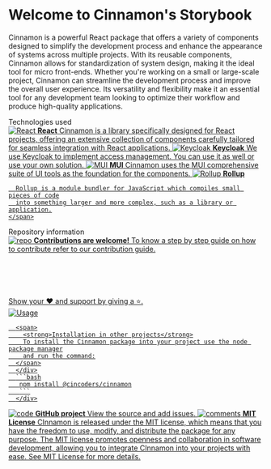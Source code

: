
<Meta title='About/Cinnamon' />

<style>
  {`
    .subheading {
      --mediumdark: '#999999';
      font-weight: 700;
      font-size: 13px;
      color: #999;
      letter-spacing: 6px;
      line-height: 24px;
      text-transform: uppercase;
      margin-bottom: 12px;
      margin-top: 40px;
    }

    .link-list {
      display: grid;
      grid-template-columns: 1fr;
      grid-template-rows: 1fr 1fr;
      row-gap: 10px;
    }

    @media (min-width: 620px) {
      .link-list {
        row-gap: 20px;
        column-gap: 20px;
        grid-template-columns: 1fr 1fr;
      }
    }

    @media all and (-ms-high-contrast:none) {
    .link-list {
        display: -ms-grid;
        -ms-grid-columns: 1fr 1fr;
        -ms-grid-rows: 1fr 1fr;
      }
    }

    .link-item {
      display: block;
      padding: 20px;
      border: 1px solid #00000010;
      border-radius: 5px;
      transition: background 150ms ease-out, border 150ms ease-out, transform 150ms ease-out;
      color: #333333;
      display: flex;
      align-items: flex-start;
    }

    .link-item:hover {
      border-color: #1EA7FD50;
      transform: translate3d(0, -3px, 0);
      box-shadow: rgba(0, 0, 0, 0.08) 0 3px 10px 0;
    }

    .link-item:active {
      border-color: #1EA7FD;
      transform: translate3d(0, 0, 0);
    }

    .link-item strong {
      font-weight: 700;
      display: block;
      margin-bottom: 2px;
    }

    .link-item img {
      height: 40px;
      width: 40px;
      margin-right: 15px;
      flex: none;
    }

    .link-item span,
    .link-item p {
      margin: 0;
      font-size: 14px;
      line-height: 20px;
    }

  `}
</style>

# Welcome to Cinnamon's Storybook

Cinnamon is a powerful React package that offers a variety of components designed to simplify the development process and enhance the appearance of systems across multiple projects.
With its reusable components, Cinnamon allows for standardization of system design, making it the ideal tool for micro front-ends.
Whether you're working on a small or large-scale project, Cinnamon can streamline the development process and improve the overall user experience.
Its versatility and flexibility make it an essential tool for any development team looking to optimize their workflow and produce high-quality applications.

<div className='subheading'>Technologies used</div>

<div className='link-list'>
  <a className='link-item' href='https://react.dev/' target='_blank'>
    <img src={ReactImg} alt='React' />
    <span>
      <strong>React</strong>
      Cinnamon is a library specifically designed for React projects, offering an extensive collection of components carefully tailored for seamless integration with React applications.
    </span>
  </a>
  <a className='link-item' href='https://www.keycloak.org/' target='_blank'>
    <img src={KeycloakImg} alt='Keycloak' />
    <span>
      <strong>Keycloak</strong>
      We use Keycloak to implement access management. You can use it as well or use
      your own solution.
    </span>
  </a>
  <a
    className='link-item'
    href='https://mui.com/'
    target='_blank'
  >
    <img src={MUIimg} alt='MUI' />
    <span>
      <strong>MUI</strong>
     Cinnamon uses the MUI comprehensive suite of UI tools as the foundation for the components.
    </span>
  </a>
  <a className='link-item' href='https://rollupjs.org/guide/en/' target='_blank'>
    <img src={RollupImg} alt='Rollup' />
    <span>
      <strong>Rollup</strong>

      Rollup is a module bundler for JavaScript which compiles small pieces of code
      into something larger and more complex, such as a library or application.
    </span>

  </a>
</div>

<div className='subheading'>Repository information</div>

<div className='link-list' >
  <a className='link-item' href='https://github.com/CinCoders/cinnamon/blob/main/docs/CONTRIBUTING.md' target='_blank'>
    <img src={Comments} alt='repo' />
    <span>
      <strong>Contributions are welcome!</strong>
      To know a step by step guide on how to contribute
      refer to our contribution guide. <br></br><br></br><br></br>
      Show your ❤️ and support by giving a ⭐.
    </span>
  </a>
  <a className='link-item' style={{height: '140px'}} href='https://www.npmjs.com/package/@cincoders/cinnamon' target='_blank'>
     <div>
     <div style={{display:'flex'}}>
     <img src={InstallIcon} alt='Usage' />

      <span>
        <strong>Installation in other projects</strong>
        To install the Cinnamon package into your project use the node package manager
        and run the command:
      </span>
      </div>
      ```bash
       npm install @cincoders/cinnamon
       ```
      </div>

  </a>
  <a
    className='link-item'
    href='https://github.com/CinCoders'
    target='_blank'
  >
    <img src={GitImg} alt='code' />
    <span>
      <strong>GitHub project</strong>
      View the source and add issues.
    </span>
  </a>
  <a
    className='link-item'
    href='https://github.com/CinCoders/cinnamon/blob/main/LICENSE'
    target='_blank'
  >
    <img src={LicenseImg} alt='comments' />
    <span>
      <strong>MIT License</strong>
      CInnamon is released under the MIT license, which means that you have the freedom to use, modify, and distribute the package for any purpose.
      The MIT license promotes openness and collaboration in software development, allowing you to integrate CInnamon into your projects with ease.
      See MIT License for more details.
    </span>
  </a>
</div>
